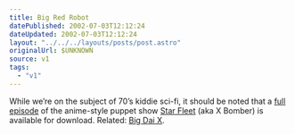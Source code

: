 ```yaml
---
title: Big Red Robot
datePublished: 2002-07-03T12:12:24
dateUpdated: 2002-07-03T12:12:24
layout: "../../../layouts/posts/post.astro"
originalUrl: $UNKNOWN
source: v1
tags:
  - "v1"
---
```


While we&#8217;re on the subject of 70&#8217;s kiddie sci-fi, it should be noted that a [full episode][1] of the anime-style puppet show [Star Fleet][2] (aka X Bomber) is available for download. Related: [Big Dai X][3].

[1]: http://www.sfxb.co.uk/ivs/stftvideos.html "Star Fleet: Episode 4 (Windows Media)"
[2]: http://www.sfxb.co.uk/ "Star Fleet X Bomber homepage"
[3]: http://www.bigdaix.com/ "Big Dai X"
